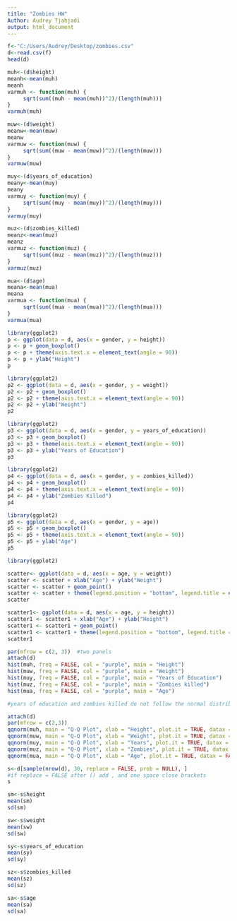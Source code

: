 ```yaml
---
title: "Zombies HW"
Author: Audrey Tjahjadi
output: html_document
---
```


```r
f<-"C:/Users/Audrey/Desktop/zombies.csv"
d<-read.csv(f)
head(d)
```

```r
muh<-(d$height)
meanh<-mean(muh)
meanh
varmuh <- function(muh) {
     sqrt(sum((muh - mean(muh))^2)/(length(muh)))
}
varmuh(muh)
```
```r
muw<-(d$weight)
meanw<-mean(muw)
meanw
varmuw <- function(muw) {
     sqrt(sum((muw - mean(muw))^2)/(length(muw)))
}
varmuw(muw)
```
```r
muy<-(d$years_of_education)
meany<-mean(muy)
meany
varmuy <- function(muy) {
     sqrt(sum((muy - mean(muy))^2)/(length(muy)))
}
varmuy(muy)
```
```r
muz<-(d$zombies_killed)
meanz<-mean(muz)
meanz
varmuz <- function(muz) {
     sqrt(sum((muz - mean(muz))^2)/(length(muz)))
}
varmuz(muz)
```
```r
mua<-(d$age)
meana<-mean(mua)
meana
varmua <- function(mua) {
     sqrt(sum((mua - mean(mua))^2)/(length(mua)))
}
varmua(mua)
```
```r
library(ggplot2)
p <- ggplot(data = d, aes(x = gender, y = height))
p <- p + geom_boxplot()
p <- p + theme(axis.text.x = element_text(angle = 90))
p <- p + ylab("Height")
p
```

```r
library(ggplot2)
p2 <- ggplot(data = d, aes(x = gender, y = weight))
p2 <- p2 + geom_boxplot()
p2 <- p2 + theme(axis.text.x = element_text(angle = 90))
p2 <- p2 + ylab("Weight")
p2
```

```r
library(ggplot2)
p3 <- ggplot(data = d, aes(x = gender, y = years_of_education))
p3 <- p3 + geom_boxplot()
p3 <- p3 + theme(axis.text.x = element_text(angle = 90))
p3 <- p3 + ylab("Years of Education")
p3
```

```r
library(ggplot2)
p4 <- ggplot(data = d, aes(x = gender, y = zombies_killed))
p4 <- p4 + geom_boxplot()
p4 <- p4 + theme(axis.text.x = element_text(angle = 90))
p4 <- p4 + ylab("Zombies Killed")
p4
```

```r
library(ggplot2)
p5 <- ggplot(data = d, aes(x = gender, y = age))
p5 <- p5 + geom_boxplot()
p5 <- p5 + theme(axis.text.x = element_text(angle = 90))
p5 <- p5 + ylab("Age")
p5
```

```r
library(ggplot2)

scatter<- ggplot(data = d, aes(x = age, y = weight)) 
scatter <- scatter + xlab("Age") + ylab("Weight")
scatter <- scatter + geom_point() 
scatter <- scatter + theme(legend.position = "bottom", legend.title = element_blank())  
scatter 

```
```r
scatter1<- ggplot(data = d, aes(x = age, y = height)) 
scatter1 <- scatter1 + xlab("Age") + ylab("Height")
scatter1 <- scatter1 + geom_point() 
scatter1 <- scatter1 + theme(legend.position = "bottom", legend.title = element_blank())  
scatter1 
```

```r
par(mfrow = c(2, 3))  #two panels
attach(d)
hist(muh, freq = FALSE, col = "purple", main = "Height")
hist(muw, freq = FALSE, col = "purple", main = "Weight")
hist(muy, freq = FALSE, col = "purple", main = "Years of Education")
hist(muz, freq = FALSE, col = "purple", main = "Zombies killed")
hist(mua, freq = FALSE, col = "purple", main = "Age")

#years of education and zombies killed do not follow the normal distribution. This makes sense as they are count data and should follow the Poisson distribution. 
```
```r
attach(d)
par(mfrow = c(2,3))
qqnorm(muh, main = "Q-Q Plot", xlab = "Height", plot.it = TRUE, datax = FALSE)
qqnorm(muw, main = "Q-Q Plot", xlab = "Weight", plot.it = TRUE, datax = FALSE)
qqnorm(muy, main = "Q-Q Plot", xlab = "Years", plot.it = TRUE, datax = FALSE)
qqnorm(muz, main = "Q-Q Plot", xlab = "Zombies", plot.it = TRUE, datax = FALSE)
qqnorm(mua, main = "Q-Q Plot", xlab = "Age", plot.it = TRUE, datax = FALSE)
```

```r
s<-d[sample(nrow(d), 30, replace = FALSE, prob = NULL), ]
#if replace = FALSE after () add , and one space close brackets
s
```
```r
sm<-s$height
mean(sm)
sd(sm)
```
```r
sw<-s$weight
mean(sw)
sd(sw)
```
```r
sy<-s$years_of_education
mean(sy)
sd(sy)
```
```r
sz<-s$zombies_killed
mean(sz)
sd(sz)
```
```r
sa<-s$age
mean(sa)
sd(sa)
```




